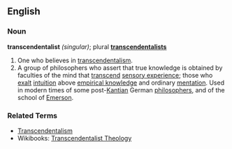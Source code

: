 ==English==

===Noun===
'''transcendentalist''' ''(singular)''; plural '''[[transcendentalists]]'''
#One who believes in [[transcendentalism]].
#A group of philosophers who assert that true knowledge is obtained by faculties of the mind that [[transcend]] [[sensory experience]]; those who [[exalt]] [[intuition]] above [[empirical knowledge]] and ordinary [[mentation]]. Used in modern times of some post-[[Kant]]ian German [[philosophers]], and of the school of [[Emerson]].

===Related Terms===
*[[Transcendentalism]]
*Wikibooks: [[wikibooks:Transcendentalist Theology|Transcendentalist Theology]]